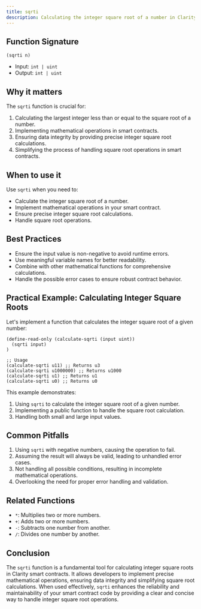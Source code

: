 ```yaml
---
title: sqrti
description: Calculating the integer square root of a number in Clarity smart contracts.
---
```


## Function Signature

```clarity
(sqrti n)
```

- Input: `int | uint`
- Output: `int | uint`

## Why it matters

The `sqrti` function is crucial for:

1. Calculating the largest integer less than or equal to the square root of a number.
2. Implementing mathematical operations in smart contracts.
3. Ensuring data integrity by providing precise integer square root calculations.
4. Simplifying the process of handling square root operations in smart contracts.

## When to use it

Use `sqrti` when you need to:

- Calculate the integer square root of a number.
- Implement mathematical operations in your smart contract.
- Ensure precise integer square root calculations.
- Handle square root operations.

## Best Practices

- Ensure the input value is non-negative to avoid runtime errors.
- Use meaningful variable names for better readability.
- Combine with other mathematical functions for comprehensive calculations.
- Handle the possible error cases to ensure robust contract behavior.

## Practical Example: Calculating Integer Square Roots

Let's implement a function that calculates the integer square root of a given number:

```clarity
(define-read-only (calculate-sqrti (input uint))
  (sqrti input)
)

;; Usage
(calculate-sqrti u11) ;; Returns u3
(calculate-sqrti u1000000) ;; Returns u1000
(calculate-sqrti u1) ;; Returns u1
(calculate-sqrti u0) ;; Returns u0
```

This example demonstrates:
1. Using `sqrti` to calculate the integer square root of a given number.
2. Implementing a public function to handle the square root calculation.
3. Handling both small and large input values.

## Common Pitfalls

1. Using `sqrti` with negative numbers, causing the operation to fail.
2. Assuming the result will always be valid, leading to unhandled error cases.
3. Not handling all possible conditions, resulting in incomplete mathematical operations.
4. Overlooking the need for proper error handling and validation.

## Related Functions

- `*`: Multiplies two or more numbers.
- `+`: Adds two or more numbers.
- `-`: Subtracts one number from another.
- `/`: Divides one number by another.

## Conclusion

The `sqrti` function is a fundamental tool for calculating integer square roots in Clarity smart contracts. It allows developers to implement precise mathematical operations, ensuring data integrity and simplifying square root calculations. When used effectively, `sqrti` enhances the reliability and maintainability of your smart contract code by providing a clear and concise way to handle integer square root operations.
